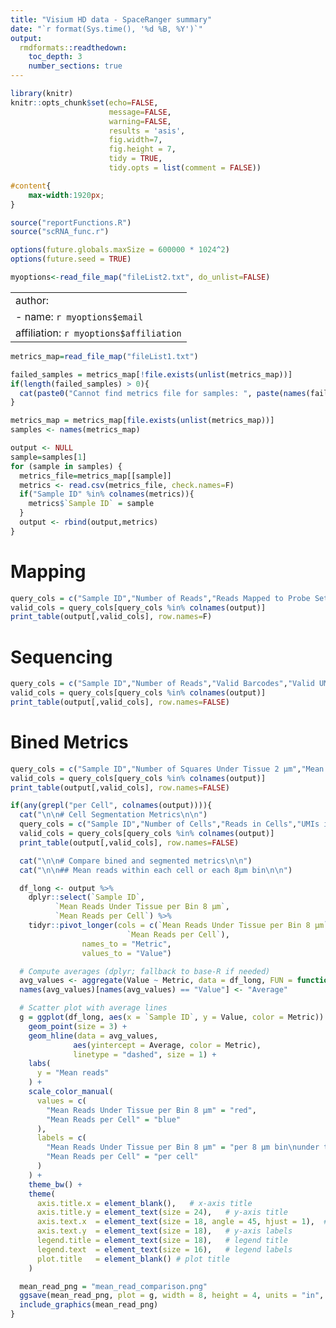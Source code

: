 ```yaml
---
title: "Visium HD data - SpaceRanger summary"
date: "`r format(Sys.time(), '%d %B, %Y')`"
output: 
  rmdformats::readthedown:
    toc_depth: 3
    number_sections: true
---
```


```r
library(knitr)
knitr::opts_chunk$set(echo=FALSE,  
                      message=FALSE, 
                      warning=FALSE, 
                      results = 'asis', 
                      fig.width=7, 
                      fig.height = 7,
                      tidy = TRUE, 
                      tidy.opts = list(comment = FALSE))
```

```css
#content{
    max-width:1920px;
}
```

```r
source("reportFunctions.R")
source("scRNA_func.r")

options(future.globals.maxSize = 600000 * 1024^2)
options(future.seed = TRUE)

myoptions<-read_file_map("fileList2.txt", do_unlist=FALSE)
```

---
author:
- name: `r myoptions$email`
  affiliation: `r myoptions$affiliation`
---

```r
metrics_map=read_file_map("fileList1.txt")

failed_samples = metrics_map[!file.exists(unlist(metrics_map))]
if(length(failed_samples) > 0){
  cat(paste0("Cannot find metrics file for samples: ", paste(names(failed_samples), collapse = ", ")))
}

metrics_map = metrics_map[file.exists(unlist(metrics_map))]
samples <- names(metrics_map)

output <- NULL
sample=samples[1]
for (sample in samples) {
  metrics_file=metrics_map[[sample]]
  metrics <- read.csv(metrics_file, check.names=F)
  if("Sample ID" %in% colnames(metrics)){
    metrics$`Sample ID` = sample
  }
  output <- rbind(output,metrics)
}
```

# Mapping

```r
query_cols = c("Sample ID","Number of Reads","Reads Mapped to Probe Set","Reads Mapped Confidently to Probe Set","Reads Mapped Confidently to the Filtered Probe Set","Reads Half-Mapped to Probe Set","Reads Split-Mapped to Probe Set")
valid_cols = query_cols[query_cols %in% colnames(output)]
print_table(output[,valid_cols], row.names=F)
```

# Sequencing

```r
query_cols = c("Sample ID","Number of Reads","Valid Barcodes","Valid UMI Sequences","Sequencing Saturation","Q30 Bases in Barcode","Q30 Bases in Probe Read","Q30 Bases in UMI","Fraction of Bins Under Tissue 8 µm","UMIs per sq mm of Tissue","Reads per sq mm of Tissue","Fraction Reads in Squares Under Tissue")
valid_cols = query_cols[query_cols %in% colnames(output)]
print_table(output[,valid_cols], row.names=FALSE)
```

# Bined Metrics

```r
query_cols = c("Sample ID","Number of Squares Under Tissue 2 µm","Mean Reads Under Tissue per Square 2 µm","Mean Genes Under Tissue per Square 2 µm","Mean UMIs Under Tissue per Square 2 µm","Number of Bins Under Tissue 8 µm","Mean Reads Under Tissue per Bin 8 µm","Mean Genes Under Tissue per Bin 8 µm","Mean UMIs Under Tissue per Bin 8 µm","Number of Bins Under Tissue 16 µm","Mean Reads Under Tissue per Bin 16 µm","Mean Genes Under Tissue per Bin 16 µm","Mean UMIs Under Tissue per Bin 16 µm")
valid_cols = query_cols[query_cols %in% colnames(output)]
print_table(output[,valid_cols], row.names=FALSE)
```

```r
if(any(grepl("per Cell", colnames(output)))){
  cat("\n\n# Cell Segmentation Metrics\n\n")
  query_cols = c("Sample ID","Number of Cells","Reads in Cells","UMIs in Cells","Mean Reads per Cell","Median Genes per Cell","Median UMIs per Cell","Median Cell Area (μm²)","Median Nucleus Area (μm²)","Maximum Nucleus Diameter (pixels)")
  valid_cols = query_cols[query_cols %in% colnames(output)]
  print_table(output[,valid_cols], row.names=FALSE)

  cat("\n\n# Compare bined and segmented metrics\n\n")
  cat("\n\n## Mean reads within each cell or each 8µm bin\n\n")

  df_long <- output %>%
    dplyr::select(`Sample ID`, 
          `Mean Reads Under Tissue per Bin 8 µm`, 
          `Mean Reads per Cell`) %>%
    tidyr::pivot_longer(cols = c(`Mean Reads Under Tissue per Bin 8 µm`, 
                          `Mean Reads per Cell`),
                names_to = "Metric",
                values_to = "Value")

  # Compute averages (dplyr; fallback to base-R if needed)
  avg_values <- aggregate(Value ~ Metric, data = df_long, FUN = function(x) mean(x, na.rm = TRUE))
  names(avg_values)[names(avg_values) == "Value"] <- "Average"

  # Scatter plot with average lines
  g = ggplot(df_long, aes(x = `Sample ID`, y = Value, color = Metric)) +
    geom_point(size = 3) +
    geom_hline(data = avg_values, 
              aes(yintercept = Average, color = Metric),
              linetype = "dashed", size = 1) +
    labs(
      y = "Mean reads"
    ) +
    scale_color_manual(
      values = c(
        "Mean Reads Under Tissue per Bin 8 µm" = "red",
        "Mean Reads per Cell" = "blue"
      ),
      labels = c(
        "Mean Reads Under Tissue per Bin 8 µm" = "per 8 µm bin\nunder tissue",
        "Mean Reads per Cell" = "per cell"
      )
    ) +
    theme_bw() +
    theme(
      axis.title.x = element_blank(),   # x-axis title
      axis.title.y = element_text(size = 24),   # y-axis title
      axis.text.x  = element_text(size = 18, angle = 45, hjust = 1),  # x-axis labels
      axis.text.y  = element_text(size = 18),   # y-axis labels
      legend.title = element_text(size = 18),   # legend title
      legend.text  = element_text(size = 16),   # legend labels
      plot.title   = element_blank() # plot title
    )

  mean_read_png = "mean_read_comparison.png"
  ggsave(mean_read_png, plot = g, width = 8, height = 4, units = "in", dpi = 300, bg="white")
  include_graphics(mean_read_png)
}
```
